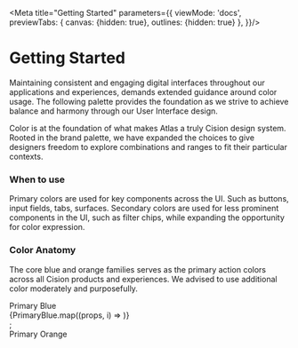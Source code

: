 
<Meta
    title="Getting Started"
    parameters={{
        viewMode: 'docs',
        previewTabs: {
            canvas: {hidden: true},
            outlines: {hidden: true}
        },
    }}/>

# Getting Started

Maintaining consistent and engaging digital interfaces throughout our applications and experiences, demands extended guidance around color usage.
The following palette provides the foundation as we strive to achieve balance and harmony through our User Interface design.

Color is at the foundation of what makes Atlas a truly Cision design system. Rooted in the brand palette, we have expanded the choices to give designers freedom to explore combinations and ranges to fit their particular contexts.

### When to use

Primary colors are used for key components across the UI. Such as buttons, input fields, tabs, surfaces.
Secondary colors are used for less prominent components in the UI, such as filter chips, while expanding the opportunity for color expression.

### Color Anatomy

The core blue and orange families serves as the primary action colors across all Cision products and experiences. We advised to use additional color moderately and purposefully.

<div style={{
    padding: "1rem",
    borderRadius: "6px",
    color: "#252525",
    fontWeight: "bold",
    backgroundColor: "#eee",
    marginBottom: "1.5rem"
}}>
    Primary Blue
</div>

<div>
    <div style={{marginBottom: "1.5rem"}}>{PrimaryBlue.map((props, i) => <Color key={i} {...props}/>)}</div>;
</div>


<div style={{
    padding: "1rem",
    borderRadius: "6px",
    color: "#252525",
    fontWeight: "bold",
    backgroundColor: "#eee",
    marginBottom: "1.5rem"
}}>
    Primary Orange
</div>

